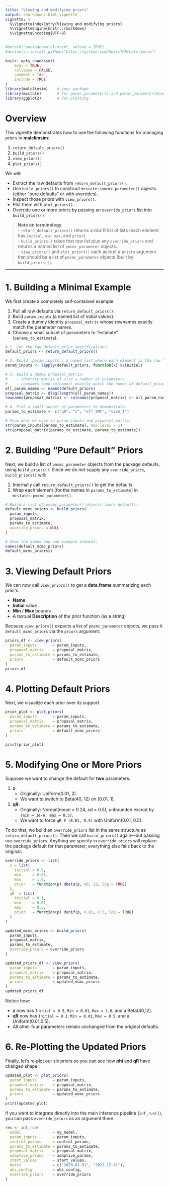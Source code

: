```yaml
---
title: "Viewing and modifying priors"
output: rmarkdown::html_vignette
vignette: >
  %\VignetteIndexEntry{Viewing and modifying priors}
  %\VignetteEngine{knitr::rmarkdown}
  %\VignetteEncoding{UTF-8}
---
```

```r
#detach("package:malclimsim", unload = TRUE)
#devtools::install_github("https://github.com/SwissTPH/malclimsim")
```

```r
knitr::opts_chunk$set(
	eval = TRUE,
	collapse = FALSE,
	comment = "#>",
	include = TRUE
)
library(malclimsim)    # your package
library(mcstate)       # for pmcmc_parameter() and pmcmc_parameters$new()
library(ggplot2)       # for plotting
```

# Overview

This vignette demonstrates how to use the following functions for managing priors in **malclimsim**:

1.  `return_default_priors()`\
2.  `build_priors()`\
3.  `view_priors()`\
4.  `plot_priors()`

We will:

-   Extract the raw defaults from `return_default_priors()`.\
-   Use `build_priors()` to construct `mcstate::pmcmc_parameter()` objects (either “pure defaults” or with overrides).\
-   Inspect those priors with `view_priors()`.\
-   Plot them with `plot_priors()`.\
-   Override one or more priors by passing an `override_priors` list into `build_priors()`.

> **Note on terminology**\
> - `return_default_priors()` returns a *raw* R list of lists (each element has `initial`, `min`, `max`, and `prior`).\
> - `build_priors()` takes that raw list plus any `override_priors` and returns a named list of `pmcmc_parameter` objects.\
> - `view_priors()` and `plot_priors()` each accept a `priors` argument that should be a list of `pmcmc_parameter` objects (built by `build_priors()`).

------------------------------------------------------------------------

# 1. Building a Minimal Example

We first create a completely self‐contained example:

1.  Pull all raw defaults via `return_default_priors()`.\
2.  Build `param_inputs` (a named list of initial values).\
3.  Create a dummy identity `proposal_matrix` whose rownames exactly match the parameter names.\
4.  Choose a small subset of parameters to “estimate” (`params_to_estimate`).

```r
# 1. Get the raw default prior specifications:
default_priors <- return_default_priors()

# 2. Build `param_inputs`: a named list where each element is the raw “initial” for that parameter
param_inputs <- lapply(default_priors, function(x) x$initial)

# 3. Build a dummy proposal_matrix:
#    - identity matrix of size = number of parameters
#    - rownames (and colnames) exactly match the names of default_priors
all_param_names <- names(default_priors)
proposal_matrix <- diag(length(all_param_names))
rownames(proposal_matrix) <- colnames(proposal_matrix) <- all_param_names

# 4. Pick a small subset of parameters to demonstrate:
params_to_estimate <- c("qR", "z", "eff_SMC", "size_1")

# Show what we have in param_inputs and proposal_matrix:
str(param_inputs[params_to_estimate], max.level = 1)
str(proposal_matrix[params_to_estimate, params_to_estimate])
```

# 2. Building “Pure Default” Priors

Next, we build a list of `pmcmc_parameter` objects from the package defaults, using `build_priors()`. Since we do *not* supply any `override_priors`, `build_priors()` will:

1.  Internally call `return_default_priors()` to get the defaults.\
2.  Wrap each element (for the names in `params_to_estimate`) in `mcstate::pmcmc_parameter()`.

```r
# Build a list of pmcmc_parameter() objects (pure defaults):
default_mcmc_priors <- build_priors(
  param_inputs,
  proposal_matrix,
  params_to_estimate,
  override_priors = NULL
)

# Show the names and one example element:
names(default_mcmc_priors)
default_mcmc_priors$z
```

# 3. Viewing Default Priors

We can now call `view_priors()` to get a **data.frame** summarizing each prior’s:

-   **Name**\
-   **Initial** value\
-   **Min** / **Max** bounds\
-   A textual **Description** of the prior function (as a string)

Because `view_priors()` expects a list of `pmcmc_parameter` objects, we pass it `default_mcmc_priors` via the `priors` argument:

```r
priors_df <- view_priors(
  param_inputs       = param_inputs,
  proposal_matrix    = proposal_matrix,
  params_to_estimate = params_to_estimate,
  priors             = default_mcmc_priors
)
priors_df
```

# 4. Plotting Default Priors

Next, we visualize each prior over its support.

```r
prior_plot <- plot_priors(
  param_inputs       = param_inputs,
  proposal_matrix    = proposal_matrix,
  params_to_estimate = params_to_estimate,
  priors             = default_mcmc_priors
)

print(prior_plot)
```


# 5. Modifying One or More Priors

Suppose we want to change the default for **two** parameters:

1.  **z**:
    -   Originally: Uniform(0.01, 2).\
    -   We want to switch to Beta(40, 12) on [0.01, 1].
2.  **qR**:
    -   Originally: Normal(mean = 0.24, sd = 0.5), unbounded except by `(min = 1e-6, max = 0.5)`.\
    -   We want to force `qR ∈ [0.01, 0.5]` with Uniform(0.01, 0.5).

To do that, we build an `override_priors` list in the same structure as `return_default_priors()`. Then we call `build_priors()` again—but passing our `override_priors`. Anything we specify in `override_priors` will replace the package default for that parameter; everything else falls back to the original.

```r
override_priors <- list(
  z = list(
    initial = 0.5,
    min     = 0.01,
    max     = 1.0,
    prior   = function(p) dbeta(p, 40, 12, log = TRUE)
  ),
  qR  = list(
    initial = 0.1,
    min     = 0.01,
    max     = 0.5,
    prior   = function(p) dunif(p, 0.01, 0.5, log = TRUE)
  )
)

updated_mcmc_priors <- build_priors(
  param_inputs,
  proposal_matrix,
  params_to_estimate,
  override_priors = override_priors
)

updated_priors_df <- view_priors(
  param_inputs       = param_inputs,
  proposal_matrix    = proposal_matrix,
  params_to_estimate = params_to_estimate,
  priors             = updated_mcmc_priors
)
updated_priors_df
```


Notice how:

-   **z** now has `Initial = 0.5`, `Min = 0.01`, `Max = 1.0`, and a Beta(40,12).\
-   **qR** now has `Initial = 0.1`, `Min = 0.01`, `Max = 0.5`, and a Uniform(0.01,0.5).\
-   All other four parameters remain unchanged from the original defaults.

# 6. Re‐Plotting the Updated Priors

Finally, let’s re‐plot our six priors so you can see how **phi** and **qR** have changed shape:

```r
updated_plot <- plot_priors(
  param_inputs       = param_inputs,
  proposal_matrix    = proposal_matrix,
  params_to_estimate = params_to_estimate,
  priors             = updated_mcmc_priors
)
print(updated_plot)
```

If you want to integrate directly into the main inference pipeline (`inf_run()`), you can pass `override_priors` as an argument there:

```r
res <- inf_run(
  model              = my_model,
  param_inputs       = param_inputs,
  control_params     = control_params,
  params_to_estimate = params_to_estimate,
  proposal_matrix    = proposal_matrix,
  adaptive_params    = adaptive_params,
  start_values       = start_values,
  dates              = c("2020-01-01", "2022-12-31"),
  obs_config         = obs_config,
  override_priors    = override_priors
)
```
